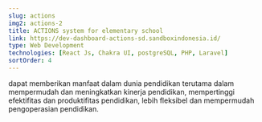 ```yaml
---
slug: actions
img2: actions-2
title: ACTIONS system for elementary school
link: https://dev-dashboard-actions-sd.sandboxindonesia.id/
type: Web Development
technologies: [React Js, Chakra UI, postgreSQL, PHP, Laravel]
sortOrder: 4
---
```


dapat memberikan manfaat dalam dunia pendidikan terutama dalam mempermudah dan meningkatkan kinerja pendidikan, mempertinggi efektifitas dan produktifitas pendidikan, lebih fleksibel dan mempermudah pengoperasian pendidikan.
